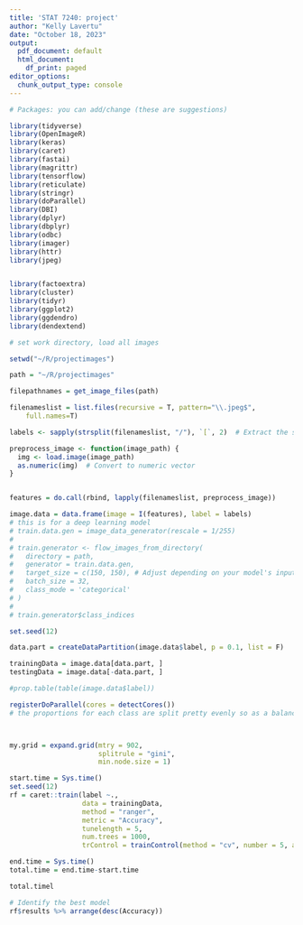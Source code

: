 ```yaml
---
title: 'STAT 7240: project'
author: "Kelly Lavertu"
date: "October 18, 2023"
output:
  pdf_document: default
  html_document:
    df_print: paged
editor_options:
  chunk_output_type: console
---
```


```r
# Packages: you can add/change (these are suggestions)

library(tidyverse)
library(OpenImageR)
library(keras)
library(caret)
library(fastai)
library(magrittr)
library(tensorflow)
library(reticulate)
library(stringr)
library(doParallel)
library(DBI)
library(dplyr)
library(dbplyr)
library(odbc)
library(imager)
library(httr)
library(jpeg)


library(factoextra)
library(cluster)
library(tidyr)
library(ggplot2)
library(ggdendro)
library(dendextend)


```


```r

# set work directory, load all images

setwd("~/R/projectimages")

path = "~/R/projectimages"

filepathnames = get_image_files(path)

```


```r

filenameslist = list.files(recursive = T, pattern="\\.jpeg$",
    full.names=T)

labels <- sapply(strsplit(filenameslist, "/"), `[`, 2)  # Extract the subfolder name

preprocess_image <- function(image_path) {
  img <- load.image(image_path)
  as.numeric(img)  # Convert to numeric vector
}


features = do.call(rbind, lapply(filenameslist, preprocess_image))

image.data = data.frame(image = I(features), label = labels)
# this is for a deep learning model
# train.data.gen = image_data_generator(rescale = 1/255)
# 
# train.generator <- flow_images_from_directory(
#   directory = path,
#   generator = train.data.gen,
#   target_size = c(150, 150), # Adjust depending on your model's input size
#   batch_size = 32,
#   class_mode = 'categorical'
# )
# 
# train.generator$class_indices


```

```r
set.seed(12)

data.part = createDataPartition(image.data$label, p = 0.1, list = F)

trainingData = image.data[data.part, ]
testingData = image.data[-data.part, ]
```

```r
#prop.table(table(image.data$label))

registerDoParallel(cores = detectCores())
# the proportions for each class are split pretty evenly so as a balanced dataset I will use accuracy



my.grid = expand.grid(mtry = 902, 
                      splitrule = "gini",
                      min.node.size = 1)

start.time = Sys.time()
set.seed(12)
rf = caret::train(label ~.,
                  data = trainingData,
                  method = "ranger",
                  metric = "Accuracy",
                  tunelength = 5,
                  num.trees = 1000,
                  trControl = trainControl(method = "cv", number = 5, allowParallel = T))

end.time = Sys.time()
total.time = end.time-start.time

total.timel
```

```r
# Identify the best model
rf$results %>% arrange(desc(Accuracy))

```

